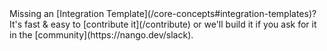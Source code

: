 <Tip>
    Missing an [Integration Template](/core-concepts#integration-templates)? It's fast & easy to [contribute it](/contribute) or we'll build it if you ask for
    it in the [community](https://nango.dev/slack).
</Tip>

<CardGroup cols={4}>
    <Card title="Braintree" href="/integrations/all/braintree" color="#68a063" />
    <Card title="Splitwise" href="/integrations/all/splitwise" color="#68a063" />
    <Card title="Squareup" href="/integrations/all/squareup" color="#68a063" />
    <Card title="Stripe" href="/integrations/all/stripe" color="#68a063" />
</CardGroup>
